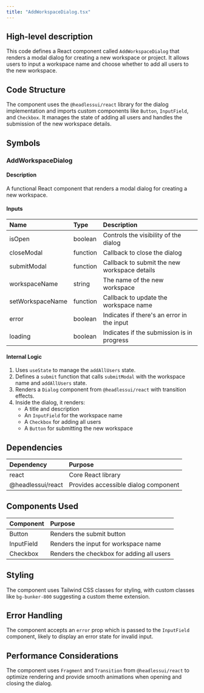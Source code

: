 ```yaml
---
title: "AddWorkspaceDialog.tsx"
---
```


## High-level description
This code defines a React component called `AddWorkspaceDialog` that renders a modal dialog for creating a new workspace or project. It allows users to input a workspace name and choose whether to add all users to the new workspace.

## Code Structure
The component uses the `@headlessui/react` library for the dialog implementation and imports custom components like `Button`, `InputField`, and `Checkbox`. It manages the state of adding all users and handles the submission of the new workspace details.

## Symbols

### AddWorkspaceDialog
#### Description
A functional React component that renders a modal dialog for creating a new workspace.

#### Inputs
| Name | Type | Description |
|:-----|:-----|:------------|
| isOpen | boolean | Controls the visibility of the dialog |
| closeModal | function | Callback to close the dialog |
| submitModal | function | Callback to submit the new workspace details |
| workspaceName | string | The name of the new workspace |
| setWorkspaceName | function | Callback to update the workspace name |
| error | boolean | Indicates if there's an error in the input |
| loading | boolean | Indicates if the submission is in progress |

#### Internal Logic
1. Uses `useState` to manage the `addAllUsers` state.
2. Defines a `submit` function that calls `submitModal` with the workspace name and `addAllUsers` state.
3. Renders a `Dialog` component from `@headlessui/react` with transition effects.
4. Inside the dialog, it renders:
   - A title and description
   - An `InputField` for the workspace name
   - A `Checkbox` for adding all users
   - A `Button` for submitting the new workspace

## Dependencies
| Dependency | Purpose |
|:-----------|:--------|
| react | Core React library |
| @headlessui/react | Provides accessible dialog component |

## Components Used
| Component | Purpose |
|:----------|:--------|
| Button | Renders the submit button |
| InputField | Renders the input for workspace name |
| Checkbox | Renders the checkbox for adding all users |

## Styling
The component uses Tailwind CSS classes for styling, with custom classes like `bg-bunker-800` suggesting a custom theme extension.

## Error Handling
The component accepts an `error` prop which is passed to the `InputField` component, likely to display an error state for invalid input.

## Performance Considerations
The component uses `Fragment` and `Transition` from `@headlessui/react` to optimize rendering and provide smooth animations when opening and closing the dialog.